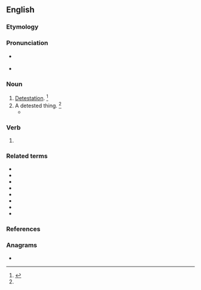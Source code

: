 ==English==

===Etymology===
{{suffix|en|abhor|ing}}

===Pronunciation===
* {{a|US}} {{IPA|en|/æbˈhɔɹ.ɪŋ/}}
* {{audio|en|en-ca-abhorring.ogg|Audio (CA)}}


===Noun===
{{en-noun|-|s}}

# [[detestation|Detestation]]. {{defdate|Mid 16<sup>th</sup> century.}}<ref name=SOED>{{R:SOED5|page=4}}</ref>
# A detested thing. {{defdate|Mid 16<sup>th</sup> century.}}<ref name=SOED/>
#* {{RQ:Shakespeare Antony and Cleopatra|V|II|text=Rather a ditch in Egypt / Be gentle grave unto me! rather on Nilus' mud / Lay me stark-nak'd, and let the water-flies / Blow me into '''abhorring!'''}}

===Verb===
{{head|en|verb form}}

# {{present participle of|en|abhor|nocat=1}}

===Related terms===
* {{l|en|abhor}}
* {{l|en|abhorred}}
* {{l|en|abhorrence}}
* {{l|en|abhorrency}}
* {{l|en|abhorrent}}
* {{l|en|abhorrently}}
* {{l|en|abhorrer}}
* {{l|en|abhorrible}}

===References===
<references/>

===Anagrams===
* {{anagrams|en|a=abghinorr|harboring}}